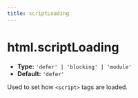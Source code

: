 ```yaml
---
title: scriptLoading
---
```


# html.scriptLoading

- **Type:** `'defer' | 'blocking' | 'module'`
- **Default:** `'defer'`

Used to set how `<script>` tags are loaded.


<RsbuildConfig configName="html.scriptLoading" />
